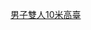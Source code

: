 {{navbox
|name  = 世界游泳錦標賽跳水項目－男子雙人10米高臺冠軍
|title = [[世界游泳錦標賽跳水賽事得獎者列表|世界游泳錦標賽跳水項目－男子雙人10米高臺冠軍]]
|titlestyle=background:#99BADD
|bodyclass = hlist
|list1 = 
* [[1998年世界游泳錦標賽跳水比賽|1998]]：{{flagicon|CHN}} [[田亮]] / [[孙淑伟]]
* [[2001年世界游泳錦標賽跳水比賽|2001]]：{{flagicon|CHN}} [[田亮]] / [[胡佳 (跳水运动员)|胡佳]]
* [[2003年世界游泳錦標賽跳水比賽|2003]]：{{flagicon|AUS}} [[马修·赫尔姆]] / [[罗伯特·纽伯里]]
* [[2005年世界游泳錦標賽跳水比賽|2005]]：{{flagicon|RUS}} [[德米特里·多布罗斯科克]] / [[格列布·加尔佩林]]
* [[2007年世界游泳錦標賽跳水比賽|2007]]：{{flagicon|CHN}} [[火亮]] / [[林跃]]
* [[2009年世界游泳錦標賽跳水比賽|2009]]：{{flagicon|CHN}} [[火亮]] / [[林跃]]
* [[2011年世界游泳錦標賽跳水比賽|2011]]：{{flagicon|CHN}} [[火亮]] / [[邱波]]
* [[2013年世界游泳錦標賽跳水比賽|2013]]：{{flagicon|GER}} [[萨沙·克莱因]] / [[帕特里克·豪斯丁]]
* [[2015年世界游泳錦標賽跳水比賽|2015]]：{{flagicon|CHN}} [[陈艾森]] / [[林跃]]
* [[2017年世界游泳錦標賽跳水比賽|2017]]：{{flagicon|CHN}} [[陈艾森]] / [[杨昊 (跳水运动员)|楊昊]]
* [[2019年世界游泳錦標賽跳水比賽|2019]]：{{flagicon|CHN}} [[曹緣]] / [[陈艾森]]
* [[2022年世界游泳錦標賽跳水比賽|2022]]：{{flagicon|CHN}} [[练俊杰]] / [[杨昊 (跳水运动员)|杨昊]]

}}<noinclude>
[[Category:世界游泳錦標賽跳水項目冠軍模板|男子雙人10米高臺]]
</noinclude>
